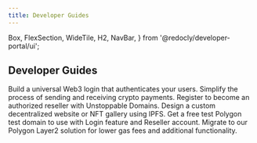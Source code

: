 ```yaml
---
title: Developer Guides
---
```


  Box,
  FlexSection,
  WideTile,
  H2,
  NavBar,
} from '@redocly/developer-portal/ui';

<H2>Developer Guides</H2>
<Box my={25}>
  <FlexSection justifyContent="space-around" flexWrap="wrap">
    <WideTile to="../login-with-unstoppable/index.md" header="Login with Unstoppable">
        Build a universal Web3 login that authenticates your users.
    </WideTile>
    <WideTile to="../crypto-payments/index.md" header="Crypto Payments">
        Simplify the process of sending and receiving crypto payments.
    </WideTile>
    <WideTile to="../reseller/index.md" header="Become a Reseller">
        Register to become an authorized reseller with Unstoppable Domains.
    </WideTile>
    <WideTile to="../d-websites/index.md" header="IPFS Websites">
        Design a custom decentralized website or NFT gallery using IPFS.
    </WideTile>
    <WideTile to="../getting-started/test-domains/polygonscan.md" header="Get a Test Domain">
        Get a free test Polygon test domain to use with Login feature and Reseller account.
    </WideTile>
    <WideTile to="../getting-started/domain-registry-essentials/polygon-developer-integration.md" header="Migrate to Polygon">
        Migrate to our Polygon Layer2 solution for lower gas fees and additional functionality.
    </WideTile>
  </FlexSection>
</Box>
